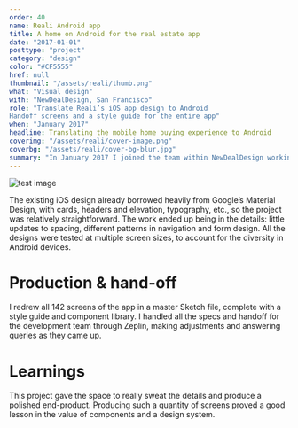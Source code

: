```yaml
---
order: 40
name: Reali Android app
title: A home on Android for the real estate app
date: "2017-01-01"
posttype: "project"
category: "design"
color: "#CF5555"
href: null
thumbnail: "/assets/reali/thumb.png"
what: "Visual design"
with: "NewDealDesign, San Francisco"
role: "Translate Reali’s iOS app design to Android
Handoff screens and a style guide for the entire app"
when: "January 2017"
headline: Translating the mobile home buying experience to Android
coverimg: "/assets/reali/cover-image.png"
coverbg: "/assets/reali/cover-bg-blur.jpg"
summary: "In January 2017 I joined the team within NewDealDesign working on Reali, a Palo Alto based real estate startup. Their iOS app, designed earlier in the year, was gaining traction. Enough to invest in building out the Android app. I was assigned as the sole designer on the project: adapting the team’s iOS designs to function and feel at home on Android."
---
```


<!-- <Image
  src="/assets/reali/reali-casestudy-01.png"
  alt="Android and iOS, side by side"
/> -->

![test image](https://images.unsplash.com/photo-1619105134136-c6cd9449c045?ixid=MnwxMjA3fDB8MHxlZGl0b3JpYWwtZmVlZHw0fHx8ZW58MHx8fHw%3D&ixlib=rb-1.2.1&auto=format&fit=crop&w=900&q=60)

The existing iOS design already borrowed heavily from Google’s Material Design, with cards, headers and elevation, typography, etc., so the project was relatively straightforward. The work ended up being in the details: little updates to spacing, different patterns in navigation and form design. All the designs were tested at multiple screen sizes, to account for the diversity in Android devices.

<!-- <Image
  src="/assets/reali/reali-casestudy-02.png"
  alt="The little details that needed tweaking"
/> -->

# Production & hand-off

I redrew all 142 screens of the app in a master Sketch file, complete with a style guide and component library. I handled all the specs and handoff for the development team through Zeplin, making adjustments and answering queries as they came up.

<!-- <Image
  src="/assets/reali/reali-casestudy-03.png"
  alt="A smattering of the screens I redrew as part of the project"
/> -->

# Learnings

This project gave the space to really sweat the details and produce a polished end-product. Producing such a quantity of screens proved a good lesson in the value of components and a design system.
